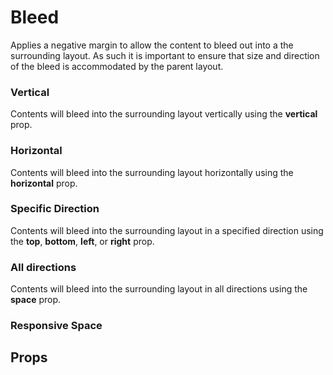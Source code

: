 
<Meta title="Components/Bleed" component={Bleed} />

# Bleed

Applies a negative margin to allow the content to bleed out into a the surrounding layout. As such it is important to ensure that size and direction of the bleed is accommodated by the parent layout.

<Canvas withSource="open">
  <Story name="Base">
    <Box px="8">
      <Stack space="4">
        <Placeholder height={40} />
        <Bleed horizontal={8}>
          <Placeholder height={40} />
        </Bleed>
        <Placeholder height={40} />
      </Stack>
    </Box>
  </Story>
</Canvas>

### Vertical

Contents will bleed into the surrounding layout vertically using the <b>vertical</b> prop.

<Canvas>
  <Story name="Vertical">
    <Box
      padding="8"
      css={{
        bg: '#C8D2C2',
      }}
    >
      <Bleed vertical="8">
        <Placeholder height={100} />
      </Bleed>
    </Box>
  </Story>
</Canvas>

### Horizontal

Contents will bleed into the surrounding layout horizontally using the <b>horizontal</b> prop.

<Canvas>
  <Story name="Horizontal">
    <Box
      padding="8"
      css={{
        bg: '#C8D2C2',
      }}
    >
      <Bleed horizontal="8">
        <Placeholder height={100} />
      </Bleed>
    </Box>
  </Story>
</Canvas>

### Specific Direction

Contents will bleed into the surrounding layout in a specified direction using the <b>top</b>, <b>bottom</b>, <b>left</b>, or <b>right</b> prop.

<Canvas>
  <Story name="Specific Direction">
    <Tiles columns={2} space="4">
      <Box
        padding="4"
        css={{
          bg: '#C8D2C2',
        }}
      >
        <Bleed top="4">
          <Placeholder height={80} label="top" />
        </Bleed>
      </Box>
      <Box
        padding="4"
        css={{
          bg: '#C8D2C2',
        }}
      >
        <Bleed bottom="4">
          <Placeholder height={80} label="bottom" />
        </Bleed>
      </Box>
      <Box
        padding="4"
        css={{
          bg: '#C8D2C2',
        }}
      >
        <Bleed left="4">
          <Placeholder height={80} label="left" />
        </Bleed>
      </Box>
      <Box
        padding="4"
        css={{
          bg: '#C8D2C2',
        }}
      >
        <Bleed right="4">
          <Placeholder height={80} label="right" />
        </Bleed>
      </Box>
    </Tiles>
  </Story>
</Canvas>

### All directions

Contents will bleed into the surrounding layout in all directions using the <b>space</b> prop.

<Canvas>
  <Story name="All Directions">
    <Box
      padding="8"
      css={{
        bg: '#C8D2C2',
      }}
    >
      <Bleed space={8}>
        <Placeholder height={100} />
      </Bleed>
    </Box>
  </Story>
</Canvas>

### Responsive Space

<Canvas>
  <Story name="Responsive">
    <Box
      padding={{
        '@initial': '2',
        '@bp1': '4',
        '@bp2': '8',
        '@bp3': '16',
      }}
      css={{
        bg: '#C8D2C2',
      }}
    >
      <Bleed
        space={{
          '@initial': '2',
          '@bp1': '4',
          '@bp2': '8',
          '@bp3': '16',
        }}
      >
        <Placeholder height={200} />
      </Bleed>
    </Box>
  </Story>
</Canvas>

## Props

<ArgsTable of={Bleed} />
